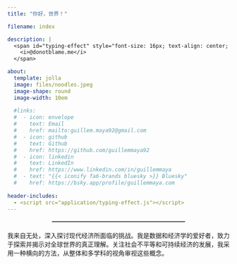 ```yaml
---
title: "你好，世界！"

filename: index

description: |
  <span id="typing-effect" style="font-size: 16px; text-align: center; display: block;">
    <i>@donotblame.me</i>
  </span>

about:
  template: jolla
  image: files/noodles.jpeg
  image-shape: round
  image-width: 10em
  
  #links:
  #  - icon: envelope
  #    text: Email
  #    href: mailto:guillem.maya92@gmail.com
  #  - icon: github
  #    text: Github
  #    href: https://github.com/guillemmaya92
  #  - icon: linkedin
  #    text: LinkedIn
  #    href: https://www.linkedin.com/in/guillemmaya
  #  - text: "{{< iconify fa6-brands bluesky >}} Bluesky"
  #    href: https://bsky.app/profile/guillemmaya.com
      
header-includes:
  - <script src="application/typing-effect.js"></script>
---
```


<!-- Icons with links -->

<link rel="stylesheet" href="/styles/glitch.css"> <a href="mailto:guillem.maya92@gmail.com" target="_blank" style="margin: 0 10px; text-decoration: none;"> <i class="fa-solid fa-envelope" style="font-size: 20px;"></i> </a> <a href="https://github.com/guillemmaya92" target="_blank" style="margin: 0 10px; text-decoration: none;"> <i class="fa-brands fa-github" style="font-size: 20px;"></i> </a> <a href="https://www.linkedin.com/in/guillemmaya" target="_blank" style="margin: 0 10px; text-decoration: none;"> <i class="fa-brands fa-linkedin" style="font-size: 20px;"></i> </a> <a href="https://bsky.app/profile/guillemmaya.com" target="_blank" style="margin: 0 10px; text-decoration: none;"> <i class="fa-brands fa-bluesky" style="font-size: 20px;"></i> </a>

<hr style="width: 60%; margin: auto; border-top: 0.75px solid #aaaa; margin-top: 20px; margin-bottom: 20px;">

我来自无处，深入探讨现代经济所面临的挑战。我是数据和经济学的爱好者，致力于探索并揭示对全球世界的真正理解。关注社会不平等和可持续经济的发展，我采用一种横向的方法，从整体和多学科的视角审视这些概念。